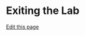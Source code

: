 # Exiting the Lab
[Edit this page](https://github.com/remygatins/GatinsLabProtocols/edit/main/welcome_lab_exit.qmd)



